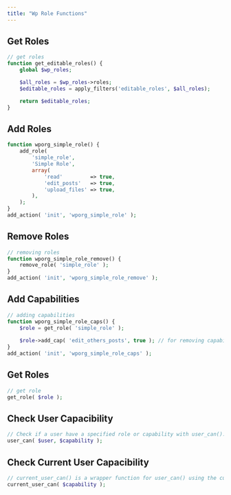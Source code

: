 ```yaml
---
title: "Wp Role Functions"
---
```


## Get Roles

```php
// get roles
function get_editable_roles() {
    global $wp_roles;

    $all_roles = $wp_roles->roles;
    $editable_roles = apply_filters('editable_roles', $all_roles);

    return $editable_roles;
}
```

## Add Roles

```php
function wporg_simple_role() {
    add_role(
        'simple_role',
        'Simple Role',
        array(
            'read'         => true,
            'edit_posts'   => true,
            'upload_files' => true,
        ),
    );
}
add_action( 'init', 'wporg_simple_role' );
```

## Remove Roles

```php
// removing roles
function wporg_simple_role_remove() {
    remove_role( 'simple_role' );
}
add_action( 'init', 'wporg_simple_role_remove' );
```

## Add Capabilities

```php
// adding capabilities
function wporg_simple_role_caps() {
    $role = get_role( 'simple_role' );
 
    $role->add_cap( 'edit_others_posts', true ); // for removing capability remove_cap() 
}
add_action( 'init', 'wporg_simple_role_caps' );
```

## Get Roles

```php
// get role
get_role( $role );
```

## Check User Capacibility
```php
// Check if a user have a specified role or capability with user_can().
user_can( $user, $capability );
```

## Check Current User Capacibility
```php
// current_user_can() is a wrapper function for user_can() using the current user object as the $user parameter.
current_user_can( $capability );
```
